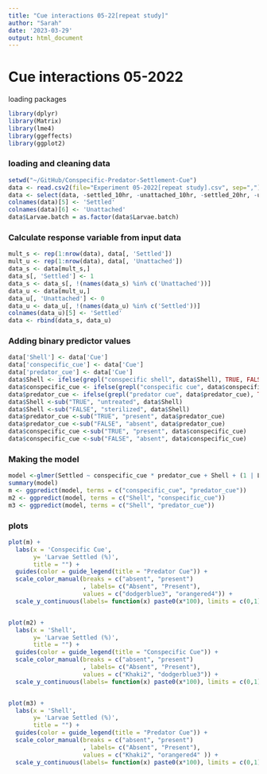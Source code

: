 ```yaml
---
title: "Cue interactions 05-22[repeat study]"
author: "Sarah"
date: '2023-03-29'
output: html_document
---
```


# Cue interactions 05-2022  


loading packages 

```r
library(dplyr)
library(Matrix)
library(lme4)
library(ggeffects)
library(ggplot2)
```

### loading and cleaning data
```r
setwd("~/GitHub/Conspecific-Predator-Settlement-Cue")
data <- read.csv2(file="Experiment 05-2022[repeat study].csv", sep=",")
data <- select(data, -settled_10hr, -unattached_10hr, -settled_20hr, -unattached_20hr)
colnames(data)[5] <- 'Settled'
colnames(data)[6] <- 'Unattached'
data$Larvae.batch = as.factor(data$Larvae.batch)
```

### Calculate response variable from input data
```r
mult_s <- rep(1:nrow(data), data[, 'Settled'])
mult_u <- rep(1:nrow(data), data[, 'Unattached'])
data_s <- data[mult_s,]
data_s[, 'Settled'] <- 1
data_s <- data_s[, !(names(data_s) %in% c('Unattached'))]
data_u <- data[mult_u,]
data_u[, 'Unattached'] <- 0
data_u <- data_u[, !(names(data_u) %in% c('Settled'))]
colnames(data_u)[5] <- 'Settled'
data <- rbind(data_s, data_u)
```

### Adding binary predictor values
```r
data['Shell'] <- data['Cue']
data['conspecific_cue'] <- data['Cue']
data['predator_cue'] <- data['Cue']
data$Shell <- ifelse(grepl("conspecific shell", data$Shell), TRUE, FALSE)
data$conspecific_cue <- ifelse(grepl("conspecific cue", data$conspecific_cue), TRUE, FALSE)
data$predator_cue <- ifelse(grepl("predator cue", data$predator_cue), TRUE, FALSE)
data$Shell <-sub("TRUE", "untreated", data$Shell)
data$Shell <-sub("FALSE", "sterilized", data$Shell)
data$predator_cue <-sub("TRUE", "present", data$predator_cue)
data$predator_cue <-sub("FALSE", "absent", data$predator_cue)
data$conspecific_cue <-sub("TRUE", "present", data$conspecific_cue)
data$conspecific_cue <-sub("FALSE", "absent", data$conspecific_cue)
```

### Making the model 

```r
model <-glmer(Settled ~ conspecific_cue * predator_cue + Shell + (1 | Larvae.age) + (1 | Larvae.batch), data = data, family = binomial)
summary(model)
m <- ggpredict(model, terms = c("conspecific_cue", "predator_cue"))
m2 <- ggpredict(model, terms = c("Shell", "conspecific_cue"))
m3 <- ggpredict(model, terms = c("Shell", "predator_cue"))
```

### plots 

```r
plot(m) +
  labs(x = 'Conspecific Cue', 
       y= 'Larvae Settled (%)',
       title = "") +
  guides(color = guide_legend(title = "Predator Cue")) +
  scale_color_manual(breaks = c("absent", "present")
                     , labels= c("Absent", "Present"),
                     values = c("dodgerblue3", "orangered4")) +
  scale_y_continuous(labels= function(x) paste0(x*100), limits = c(0,1))


plot(m2) +
  labs(x = 'Shell', 
       y= 'Larvae Settled (%)',
       title = "") +
  guides(color = guide_legend(title = "Conspecific Cue")) +
  scale_color_manual(breaks = c("absent", "present")
                     , labels= c("Absent", "Present"),
                     values = c("Khaki2", "dodgerblue3")) +
  scale_y_continuous(labels= function(x) paste0(x*100), limits = c(0,1)) 


plot(m3) +
  labs(x = 'Shell', 
       y= 'Larvae Settled (%)',
       title = "") +
  guides(color = guide_legend(title = "Predator Cue")) +
  scale_color_manual(breaks = c("absent", "present")
                     , labels= c("Absent", "Present"),
                     values = c("Khaki2", "orangered4" )) +
  scale_y_continuous(labels= function(x) paste0(x*100), limits = c(0,1))
```